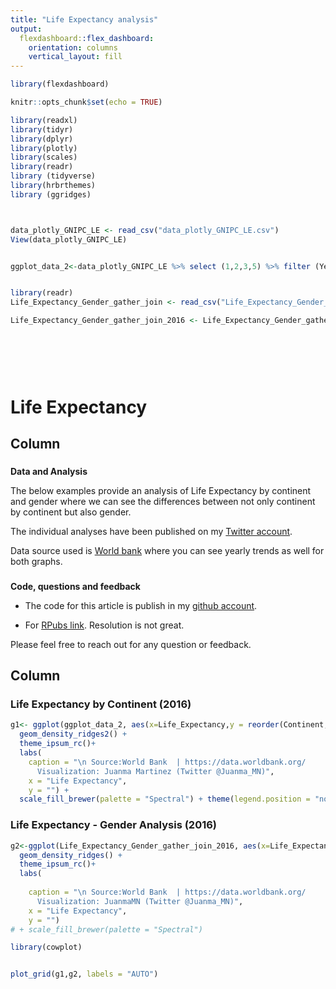 ```yaml
---
title: "Life Expectancy analysis"
output: 
  flexdashboard::flex_dashboard:
    orientation: columns
    vertical_layout: fill
---
```


```r
library(flexdashboard)

knitr::opts_chunk$set(echo = TRUE)

library(readxl)
library(tidyr)
library(dplyr)
library(plotly)
library(scales)
library(readr)
library (tidyverse)
library(hrbrthemes)
library (ggridges)



data_plotly_GNIPC_LE <- read_csv("data_plotly_GNIPC_LE.csv")
View(data_plotly_GNIPC_LE)


ggplot_data_2<-data_plotly_GNIPC_LE %>% select (1,2,3,5) %>% filter (Year == 2016 & Continent %in% c("Africa", "Asia", "Europe", "N.America", "Oceania", "S.America"))


library(readr)
Life_Expectancy_Gender_gather_join <- read_csv("Life_Expectancy_Gender_gather_join.csv")

Life_Expectancy_Gender_gather_join_2016 <- Life_Expectancy_Gender_gather_join %>%filter(Year==2016  & Continent %in% c("Africa", 
                                                                                                                       "Asia", 
                                                                                                                       "Europe", 
                                                                                                                       "N.America", 
                                                                                                                       "Oceania", 
                                                                                                                       "S.America")) 

```

Life Expectancy {data-orientation=rows}
=====================================  

Column {data-width=200, data-height=300}
-------------------------------------

###

**Data and Analysis**

The below examples provide an analysis of Life Expectancy by continent and gender where we can see the differences between not only continent by continent but also gender.


The individual analyses have been published on my [Twitter account](https://twitter.com/Juanma_MN).


Data source used is [World bank](https://data.worldbank.org/) where you can see yearly trends as well for both graphs.



###

**Code, questions and feedback**


* The code for this article is publish in my [github account](https://github.com/JuanmaMN/Flexdashboard).  

* For [RPubs link](http://rpubs.com/Juanma7/437528). Resolution is not great.




Please feel free to reach out for any question or feedback.

Column {data-width=800, data-height=700}
-------------------------------------

### Life Expectancy by Continent (2016)

```r

g1<- ggplot(ggplot_data_2, aes(x=Life_Expectancy,y = reorder(Continent,desc(Continent)), fill = Continent, group = Continent)) +
  geom_density_ridges2() +
  theme_ipsum_rc()+
  labs(
    caption = "\n Source:World Bank  | https://data.worldbank.org/
      Visualization: Juanma Martinez (Twitter @Juanma_MN)",
    x = "Life Expectancy",
    y = "") +
  scale_fill_brewer(palette = "Spectral") + theme(legend.position = "none")
```



### Life Expectancy - Gender Analysis (2016)

```r

g2<-ggplot(Life_Expectancy_Gender_gather_join_2016, aes(x=Life_Expectancy,y = reorder(Continent,desc(Continent)), fill = Gender, group = interaction(Continent, Gender)),width=800, height=700) +
  geom_density_ridges() + 
  theme_ipsum_rc()+
  labs(
    
    caption = "\n Source:World Bank  | https://data.worldbank.org/
      Visualization: JuanmaMN (Twitter @Juanma_MN)",
    x = "Life Expectancy",
    y = "") 
# + scale_fill_brewer(palette = "Spectral")

```


```r
library(cowplot)


plot_grid(g1,g2, labels = "AUTO")
```

